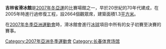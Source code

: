 '''吉林省滑冰館'''是[[2007年冬季亞洲運動會|2007年冬亞運]]的比賽場館之一，早於20世紀的70年代建成，在2005年時進行過修復工程，設2664個觀眾席，建築面積1.3[[平方米|平方米]]。

在[[2007年冬季亞洲運動會|2007年冬季亞洲運動會]]時，滑冰館會進行[[2007年亞洲冬季運動會冰球比賽|冰球]]項目中所有的女子初賽至決賽的賽事。

[[Category:2007年亞洲冬季運動會|Category:2007年亞洲冬季運動會]]
[[Category:长春体育场馆|Category:长春体育场馆]]